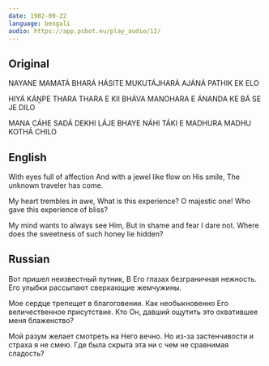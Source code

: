 ```yaml
---
date: 1982-09-22
language: bengali
audio: https://app.psbot.eu/play_audio/12/
---
```


## Original

NAYANE MAMATÁ BHARÁ
HÁSITE MUKUTÁJHARÁ
AJÁNÁ PATHIK EK ELO

HIYÁ KÁṊPE THARA THARA
E KII BHÁVA MANOHARA
E ÁNANDA KE BÁ SE JE DILO

MANA CÁHE SADÁ DEKHI
LÁJE BHAYE NÁHI TÁKI
E MADHURA MADHU KOTHÁ CHILO

## English

With eyes full of affection
And with a jewel like flow on His smile,
The unknown traveler has come.

My heart trembles in awe,
What is this experience? O majestic one!
Who gave this experience of bliss?

My mind wants to always see Him,
But in shame and fear I dare not.
Where does the sweetness of such honey lie hidden?

## Russian

Вот пришел неизвестный путник,
В Его глазах безграничная нежность.
Его улыбки рассыпают сверкающие жемчужины.

Мое сердце трепещет в благоговении.
Как необыкновенно Его величественное присутствие.
Кто Он, давший ощутить это охватившее меня блаженство?

Мой разум желает смотреть на Него вечно.
Но из-за застенчивости и страха я не смею.
Где была скрыта эта ни с чем не сравнимая сладость?
